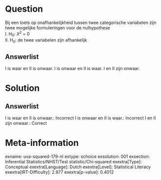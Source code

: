 Question
========

Bij een toets op onafhankelijkheid tussen twee categorische variabelen
zijn twee mogelijke formuleringen voor de nulhypothese\
I. H~0~: *X*^2^ = 0\
II. H~0~: de twee variabelen zijn afhankelijk

Answerlist
----------

I is waar en II is onwaar.
I is onwaar en II is waar.
I en II zijn onwaar.

Solution
========

Answerlist
----------

I is waar en II is onwaar.: Incorrect
I is onwaar en II is waar.: Incorrect
I en II zijn onwaar.: Correct

Meta-information
================
exname: uva-squared-179-nl
extype: schoice
exsolution: 001
exsection: Inferential Statistics/NHST/Test statistic/Chi-squared
exextra[Type]: Conceptual
exextra[Language]: Dutch
exextra[Level]: Statistical Literacy
exextra[IRT-Difficulty]: 2.977
exextra[p-value]: 0.4012

